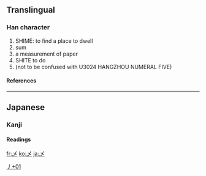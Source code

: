 {{see|〆}}<!-- may be replaced by zh-forms -->

==Translingual==
===Han character===
{{Han char|rn=4|rad=丿|as=01|sn=2|four=|canj=大山 (KU), XX大山 (XXKU)}}
# SHIME: to find a place to dwell
# sum
# a measurement of paper
# SHITE to do
# (not to be confused with U3024 HANGZHOU NUMERAL FIVE)
====References====
{{Han ref|kx=0081.181|dkj=00116|hdz=10049.051|uh=4E44|ud=20036}}

----
==Japanese==
===Kanji===


{{ja-kanji|grade=|rs=丿01}}
====Readings====
{{ja-readings|on=|kun=[[しめ]] (shime), [[して]] (shite)}}




[[Category:Japanese-only CJKV Characters|丿+01]]

[[fr:乄]]
[[ko:乄]]
[[ja:乄]]